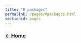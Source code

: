 ```yaml
---
title: "R packages"
permalink: /pages/Rpackages.html
sectionid: pages
---
```


### [**$\leftarrow$ Home**](https://pegutierrezf.github.io/TropicalFreshwaterEcology/) 
<br>